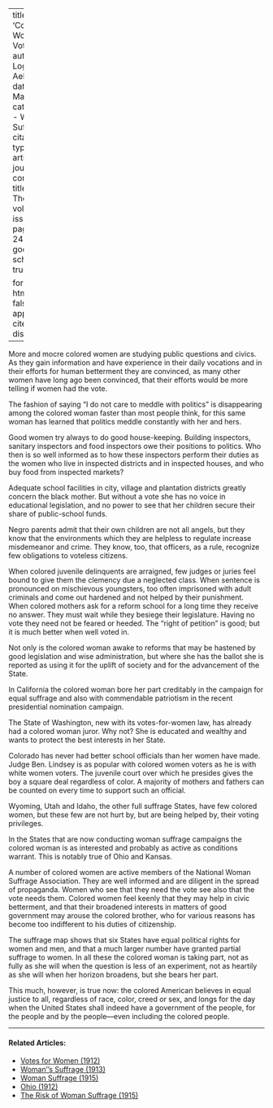 
---
title: 'Colored Women as Voters'
author: Logan, Aella Hunt
date: Mar. 1912
categories: 
  - Woman Suffrage
citation: 
  type: article-journal
  container-title: The Crisis
  volume: 4
  issue: 5
  page: 242-243
google-scholar: true

format:
  html:
    toc: false
    appendix-cite-as: display
---


More and mocre colored women are studying public questions and civics. As they gain information and have experience in their daily vocations and in their efforts for human betterment they are convinced, as many other women have long ago been convinced, that their efforts would be more telling if women had the vote.

The fashion of saying "I do not care to meddle with politics" is disappearing among the colored woman faster than most people think, for this same woman has learned that politics meddle constantly with her and hers.

Good women try always to do good house-keeping. Building inspectors, sanitary inspectors and food inspectors owe their positions to politics. Who then is so well informed as to how these inspectors perform their duties as the women who live in inspected districts and in inspected houses, and who buy food from inspected markets?

Adequate school facilities in city, village and plantation districts greatly concern the black mother. But without a vote she has no voice in educational legislation, and no power to see that her children secure their share of public-school funds.

Negro parents admit that their own children are not all angels, but they know that the environments which they are helpless to regulate increase misdemeanor and crime. They know, too, that officers, as a rule, recognize few obligations to voteless citizens.

When colored juvenile delinquents are arraigned, few judges or juries feel bound to give them the clemency due a neglected class. When sentence is pronounced on mischievous youngsters, too often imprisoned with adult criminals and come out hardened and not helped by their punishment. When colored mothers ask for a reform school for a long time they receive no answer. They must wait while they besiege their legislature. Having no vote they need not be feared or heeded. The "right of petition" is good; but it is much better when well voted in.

Not only is the colored woman awake to reforms that may be hastened by good legislation and wise administration, but where she has the ballot she is reported as using it for the uplift of society and for the advancement of the State.

In California the colored woman bore her part creditably in the campaign for equal suffrage and also with commendable patriotism in the recent presidential nomination campaign.

The State of Washington, new with its votes-for-women law, has already had a colored woman juror. Why not? She is educated and wealthy and wants to protect the best interests in her State.

Colorado has never had better school officials than her women have made. Judge Ben. Lindsey is as popular with colored women voters as he is with white women voters. The juvenile court over which he presides gives the boy a square deal regardless of color. A majority of mothers and fathers can be counted on every time to support such an official.

Wyoming, Utah and Idaho, the other full suffrage States, have few colored women, but these few are not hurt by, but are being helped by, their voting privileges.

In the States that are now conducting woman suffrage campaigns the colored woman is as interested and probably as active as conditions warrant. This is notably true of Ohio and Kansas.

A number of colored women are active members of the National Woman Suffrage Association. They are well informed and are diligent in the spread of propaganda. Women who see that they need the vote see also that the vote needs them. Colored women feel keenly that they may help in civic betterment, and that their broadened interests in matters of good government may arouse the colored brother, who for various reasons has become too indifferent to his duties of citizenship.

The suffrage map shows that six States have equal political rights for women and men, and that a much larger number have granted partial suffrage to women. In all these the colored woman is taking part, not as fully as she will when the question is less of an experiment, not as heartily as she will when her horizon broadens, but she bears her part.

This much, however, is true now: the colored American believes in equal justice to all, regardless of race, color, creed or sex, and longs for the day when the United States shall indeed have a government of the people, for the people and by the people---even including the colored people. 

<!-- Similar articles start here -->
<div  class="clear-wrap"></div>
<hr>
#### Related Articles:

* [Votes for Women (1912)](/Volumes/04/05/votes_for_women.html)
* [Woman''s Suffrage (1913)](/Volumes/06/01/womans_suffrage.html)
* [Woman Suffrage (1915)](/Volumes/09/06/womansuffrage.html)
* [Ohio (1912)](/Volumes/04/04/ohio.html)
* [The Risk of Woman Suffrage (1915)](/Volumes/11/01/risk_of_woman_suffrage.html)

<!-- Similar articles end here -->